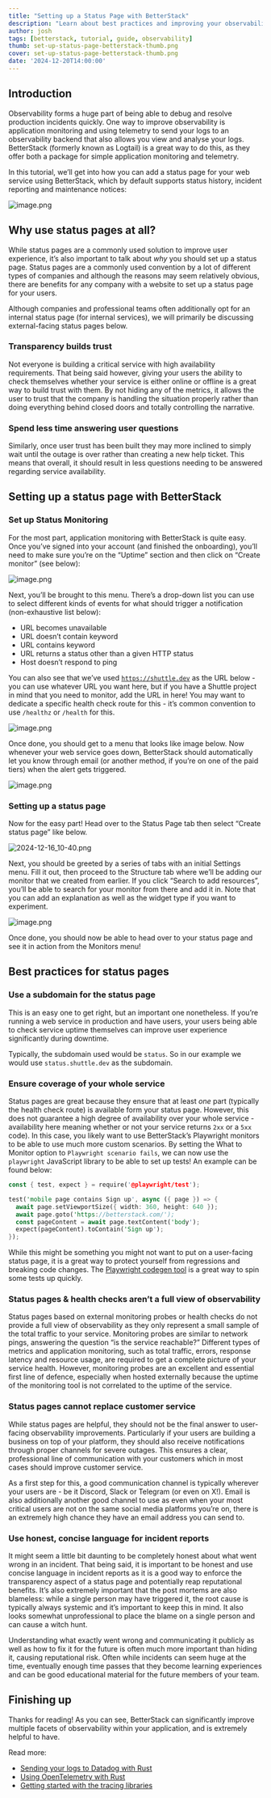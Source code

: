 ```yaml
---
title: "Setting up a Status Page with BetterStack"
description: "Learn about best practices and improving your observability by creating a status page with BetterStack"
author: josh
tags: [betterstack, tutorial, guide, observability]
thumb: set-up-status-page-betterstack-thumb.png
cover: set-up-status-page-betterstack-thumb.png
date: '2024-12-20T14:00:00'
---
```


## Introduction

Observability forms a huge part of being able to debug and resolve production incidents quickly. One way to improve observability is application monitoring and using telemetry to send your logs to an observability backend that also allows you view and analyse your logs. BetterStack (formerly known as Logtail) is a great way to do this, as they offer both a package for simple application monitoring and telemetry.

In this tutorial, we’ll get into how you can add a status page for your web service using BetterStack, which by default supports status history, incident reporting and maintenance notices:

![image.png](/images/blog/betterstack-status-page/result.png)

## Why use status pages at all?

While status pages are a commonly used solution to improve user experience, it’s also important to talk about *why* you should set up a status page. Status pages are a commonly used convention by a lot of different types of companies and although the reasons may seem relatively obvious, there are benefits for any company with a website to set up a status page for your users.

Although companies and professional teams often additionally opt for an internal status page (for internal services), we will primarily be discussing external-facing status pages below.

### Transparency builds trust

Not everyone is building a critical service with high availability requirements.  That being said however, giving your users the ability to check themselves whether your service is either online or offline is a great way to build trust with them. By not hiding any of the metrics, it allows the user to trust that the company is handling the situation properly rather than doing everything behind closed doors and totally controlling the narrative.

### Spend less time answering user questions

Similarly, once user trust has been built they may more inclined to simply wait until the outage is over rather than creating a new help ticket. This means that overall, it should result in less questions needing to be answered regarding service availability.

## Setting up a status page with BetterStack

### Set up Status Monitoring

For the most part, application monitoring with BetterStack is quite easy. Once you’ve signed into your account (and finished the onboarding), you’ll need to make sure you’re on the “Uptime” section and then click on “Create monitor” (see below):

![image.png](/images/blog/betterstack-status-page/connect-first-monitor.png)

Next, you’ll be brought to this menu. There’s a drop-down list you can use to select different kinds of events for what should trigger a notification (non-exhaustive list below):

- URL becomes unavailable
- URL doesn’t contain keyword
- URL contains keyword
- URL returns a status other than a given HTTP status
- Host doesn’t respond to ping

You can also see that we’ve used [`https://shuttle.dev`](https://shuttle.dev) as the URL below - you can use whatever URL you want here, but if you have a Shuttle project in mind that you need to monitor, add the URL in here! You may want to dedicate a specific health check route for this - it’s common convention to use `/healthz` or `/health` for this.

![image.png](/images/blog/betterstack-status-page/create-monitor-menu.png)

Once done, you should get to a menu that looks like image below. Now whenever your web service goes down, BetterStack should automatically let you know through email (or another method, if you’re on one of the paid tiers) when the alert gets triggered.

![image.png](/images/blog/betterstack-status-page/view-monitor-menu.png)

### Setting up a status page

Now for the easy part! Head over to the Status Page tab then select “Create status page” like below.

![2024-12-16_10-40.png](/images/blog/betterstack-status-page/create-status-page-directions.png)

Next, you should be greeted by a series of tabs with an initial Settings menu. Fill it out, then proceed to the Structure tab where we’ll be adding our monitor that we created from earlier. If you click “Search to add resources”, you’ll be able to search for your monitor from there and add it in. Note that you can add an explanation as well as the widget type if you want to experiment.

![image.png](/images/blog/betterstack-status-page/create-status-page-menu.png)

Once done, you should now be able to head over to your status page and see it in action from the Monitors menu!

## Best practices for status pages

### Use a subdomain for the status page

This is an easy one to get right, but an important one nonetheless. If you’re running a web service in production and have users, your users being able to check service uptime themselves can improve user experience significantly during downtime.

Typically, the subdomain used would be `status`. So in our example we would use `status.shuttle.dev` as the subdomain.

### Ensure coverage of your whole service

Status pages are great because they ensure that at least *one* part (typically the health check route) is available form your status page. However, this does not guarantee a high degree of availability over your whole service - availability here meaning whether or not your service returns `2xx` or a `5xx` code). In this case, you likely want to use BetterStack’s Playwright monitors to be able to use much more custom scenarios. By setting the What to Monitor option to `Playwright scenario fails`, we can now use the `playwright` JavaScript library to be able to set up tests! An example can be found below:

```rust
const { test, expect } = require('@playwright/test');

test('mobile page contains Sign up', async ({ page }) => {
  await page.setViewportSize({ width: 360, height: 640 });
  await page.goto('https://betterstack.com/');
  const pageContent = await page.textContent('body');
  expect(pageContent).toContain('Sign up');
});
```

While this might be something you might not want to put on a user-facing status page, it is a great way to protect yourself from regressions and breaking code changes. The [Playwright codegen tool](https://playwright.dev/docs/codegen) is a great way to spin some tests up quickly.

### Status pages & health checks aren’t a full view of observability

Status pages based on external monitoring probes or health checks do not provide a full view of observability as they only represent a small sample of the total traffic to your service. Monitoring probes are similar to network pings, answering the question “is the service reachable?” Different types of metrics and application monitoring, such as total traffic, errors, response latency and resource usage, are required to get a complete picture of your service health. However, monitoring probes are an excellent and essential first line of defence, especially when hosted externally because the uptime of the monitoring tool is not correlated to the uptime of the service.

### Status pages cannot replace customer service

While status pages are helpful, they should not be the final answer to user-facing observability improvements. Particularly if your users are building a business on top of your platform, they should also receive notifications through proper channels for severe outages. This ensures a clear, professional line of communication with your customers which in most cases should improve customer service.

As a first step for this, a good communication channel is typically wherever your users are - be it Discord, Slack or Telegram (or even on X!). Email is also additionally another good channel to use as even when your most critical users are not on the same social media platforms you’re on, there is an extremely high chance they have an email address you can send to.

### Use honest, concise language for incident reports

It might seem a little bit daunting to be completely honest about what went wrong in an incident. That being said, it is important to be honest and use concise language in incident reports as it is a good way to enforce the transparency aspect of a status page and potentially reap reputational benefits. It’s also extremely important that the post mortems are also blameless: while a single person may have triggered it, the root cause is typically always systemic and it’s important to keep this in mind. It also looks somewhat unprofessional to place the blame on a single person and can cause a witch hunt.

Understanding what exactly went wrong and communicating it publicly as well as how to fix it for the future is often much more important than hiding it, causing reputational risk. Often while incidents can seem huge at the time, eventually enough time passes that they become learning experiences and can be good educational material for the future members of your team.

## Finishing up

Thanks for reading! As you can see, BetterStack can significantly improve multiple facets of observability within your application, and is extremely helpful to have.

Read more:
- [Sending your logs to Datadog with Rust](https://www.shuttle.dev/blog/2024/03/27/datadog-rust)
- [Using OpenTelemetry with Rust](https://www.shuttle.dev/blog/2024/04/10/using-opentelemetry-rust)
- [Getting started with the tracing libraries](https://www.shuttle.dev/blog/2024/01/09/getting-started-tracing-rust)

